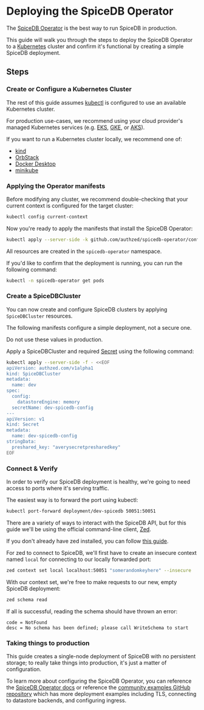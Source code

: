 
# Deploying the SpiceDB Operator

The [SpiceDB Operator] is the best way to run SpiceDB in production.

This guide will walk you through the steps to deploy the SpiceDB Operator to a [Kubernetes] cluster and confirm it's functional by creating a simple SpiceDB deployment.

[SpiceDB Operator]: ../concepts/operator
[Kubernetes]: https://kubernetes.io

## Steps

<Steps>

### Create or Configure a Kubernetes Cluster

The rest of this guide assumes [kubectl] is configured to use an available Kubernetes cluster.

For production use-cases, we recommend using your cloud provider's managed Kubernetes services (e.g. [EKS], [GKE], or [AKS]).

If you want to run a Kubernetes cluster locally, we recommend one of:

- [kind](https://kind.sigs.k8s.io)
- [OrbStack](https://orbstack.dev)
- [Docker Desktop](https://www.docker.com/products/docker-desktop/)
- [minikube](https://minikube.sigs.k8s.io)

[kubectl]: https://kubernetes.io/docs/tasks/tools/#kubectl
[EKS]: https://docs.aws.amazon.com/eks/latest/userguide/what-is-eks.html
[GKE]: https://cloud.google.com/kubernetes-engine/
[AKS]: https://learn.microsoft.com/en-us/azure/aks/

### Applying the Operator manifests

Before modifying any cluster, we recommend double-checking that your current context is configured for the target cluster:

```sh
kubectl config current-context
```

Now you're ready to apply the manifests that install the SpiceDB Operator:

```sh
kubectl apply --server-side -k github.com/authzed/spicedb-operator/config
```

All resources are created in the `spicedb-operator` namespace.

If you'd like to confirm that the deployment is running, you can run the following command:

```sh
kubectl -n spicedb-operator get pods
```

### Create a SpiceDBCluster

You can now create and configure SpiceDB clusters by applying `SpiceDBCluster` resources.

<Callout type="warning">
  The following manifests configure a simple deployment, not a secure one.

  Do not use these values in production.
</Callout>

Apply a SpiceDBCluster and required [Secret] using the following command:

```sh
kubectl apply --server-side -f - <<EOF
apiVersion: authzed.com/v1alpha1
kind: SpiceDBCluster
metadata:
  name: dev
spec:
  config:
    datastoreEngine: memory
  secretName: dev-spicedb-config
---
apiVersion: v1
kind: Secret
metadata:
  name: dev-spicedb-config
stringData:
  preshared_key: "averysecretpresharedkey"
EOF
```
[secret]: https://kubernetes.io/docs/concepts/configuration/secret/

### Connect & Verify

In order to verify our SpiceDB deployment is healthy, we're going to need access to ports where it's serving traffic.

The easiest way is to forward the port using kubectl:

```sh
kubectl port-forward deployment/dev-spicedb 50051:50051
```

There are a variety of ways to interact with the SpiceDB API, but for this guide we'll be using the official command-line client, [Zed].

If you don't already have zed installed, you can follow [this guide][install-zed].

For zed to connect to SpiceDB, we'll first have to create an insecure context named `local` for connecting to our locally forwarded port:

```sh
zed context set local localhost:50051 "somerandomkeyhere" --insecure
```
With our context set, we're free to make requests to our new, empty SpiceDB deployment:

```sh
zed schema read
```

If all is successful, reading the schema should have thrown an error:

```
code = NotFound
desc = No schema has been defined; please call WriteSchema to start
```

[zed]: https://github.com/authzed/zed
[install-zed]: /spicedb/getting-started/installing-zed

### Taking things to production

This guide creates a single-node deployment of SpiceDB with no persistent storage; to really take things into production, it's just a matter of configuration.

To learn more about configuring the SpiceDB Operator, you can reference the [SpiceDB Operator docs][SpiceDB Operator] or reference the [community examples GitHub repository][examples] which has more deployment examples including TLS, connecting to datastore backends, and configuring ingress.

[examples]: https://github.com/authzed/examples

</Steps>
